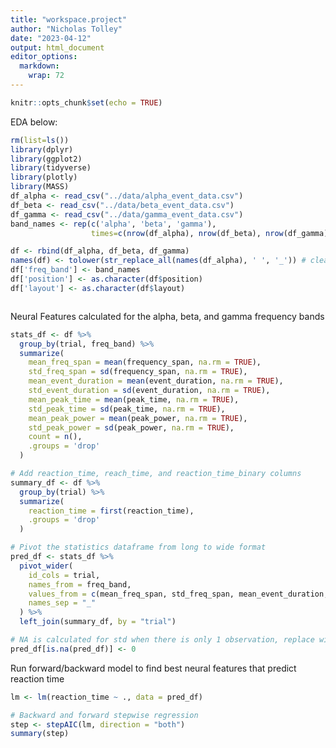 ```yaml
---
title: "workspace.project"
author: "Nicholas Tolley"
date: "2023-04-12"
output: html_document
editor_options: 
  markdown: 
    wrap: 72
---
```


```r
knitr::opts_chunk$set(echo = TRUE)
```

EDA below:

```r
rm(list=ls())
library(dplyr)
library(ggplot2)
library(tidyverse)
library(plotly)
library(MASS)
df_alpha <- read_csv("../data/alpha_event_data.csv")
df_beta <- read_csv("../data/beta_event_data.csv")
df_gamma <- read_csv("../data/gamma_event_data.csv")
band_names <- rep(c('alpha', 'beta', 'gamma'),
                  times=c(nrow(df_alpha), nrow(df_beta), nrow(df_gamma)))

df <- rbind(df_alpha, df_beta, df_gamma)
names(df) <- tolower(str_replace_all(names(df_alpha), ' ', '_')) # clean names
df['freq_band'] <- band_names
df['position'] <- as.character(df$position)
df['layout'] <- as.character(df$layout)



```

Neural Features calculated for the alpha, beta, and gamma frequency
bands

```r
stats_df <- df %>%
  group_by(trial, freq_band) %>%
  summarize(
    mean_freq_span = mean(frequency_span, na.rm = TRUE),
    std_freq_span = sd(frequency_span, na.rm = TRUE),
    mean_event_duration = mean(event_duration, na.rm = TRUE),
    std_event_duration = sd(event_duration, na.rm = TRUE),
    mean_peak_time = mean(peak_time, na.rm = TRUE),
    std_peak_time = sd(peak_time, na.rm = TRUE),
    mean_peak_power = mean(peak_power, na.rm = TRUE),
    std_peak_power = sd(peak_power, na.rm = TRUE),
    count = n(),
    .groups = 'drop'
  ) 

# Add reaction_time, reach_time, and reaction_time_binary columns
summary_df <- df %>%
  group_by(trial) %>%
  summarize(
    reaction_time = first(reaction_time),
    .groups = 'drop'
  )

# Pivot the statistics dataframe from long to wide format
pred_df <- stats_df %>%
  pivot_wider(
    id_cols = trial,
    names_from = freq_band,
    values_from = c(mean_freq_span, std_freq_span, mean_event_duration, std_event_duration, mean_peak_time, std_peak_time, mean_peak_power, std_peak_power, count),
    names_sep = "_"
  ) %>%
  left_join(summary_df, by = "trial")

# NA is calculated for std when there is only 1 observation, replace with zero
pred_df[is.na(pred_df)] <- 0
```

Run forward/backward model to find best neural features that predict
reaction time

```r
lm <- lm(reaction_time ~ ., data = pred_df)

# Backward and forward stepwise regression
step <- stepAIC(lm, direction = "both")
summary(step)
```

```r

```
